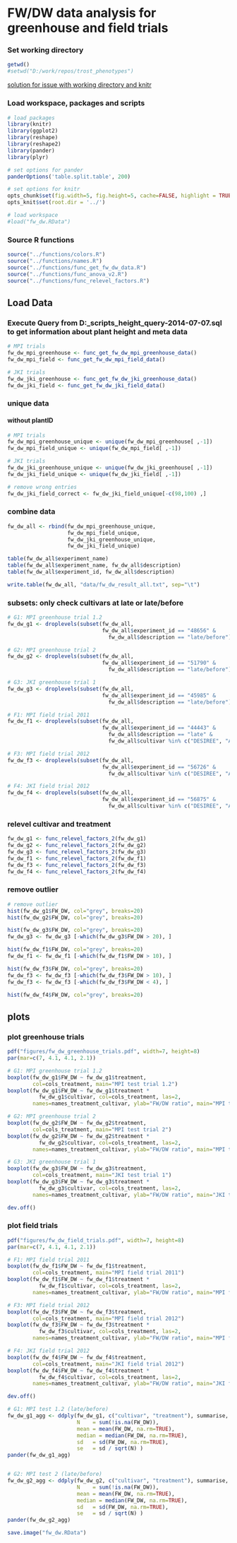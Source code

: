 FW/DW data analysis for greenhouse and field trials
========================================================

### Set working directory  
```r
getwd()
#setwd("D:/work/repos/trost_phenotypes")
```


[solution for issue with working directory and knitr](https://github.com/yihui/knitr/issues/277)

### Load workspace, packages and scripts
```r
# load packages
library(knitr)
library(ggplot2)
library(reshape)
library(reshape2)
library(pander)
library(plyr)

# set options for pander
panderOptions('table.split.table', 200)

# set options for knitr
opts_chunk$set(fig.width=5, fig.height=5, cache=FALSE, highlight = TRUE, fig.show="asis")
opts_knit$set(root.dir = '../')

# load workspace
#load("fw_dw.RData")
```


### Source R functions
```r
source("../functions/colors.R")
source("../functions/names.R")
source("../functions/func_get_fw_dw_data.R")
source("../functions/func_anova_v2.R")
source("../functions/func_relevel_factors.R")
```

## Load Data
### Execute Query from D:\work\repos\database_scripts\plant_height_query-2014-07-07.sql to get information about plant height and meta data
```r
# MPI trials
fw_dw_mpi_greenhouse <- func_get_fw_dw_mpi_greenhouse_data()
fw_dw_mpi_field <- func_get_fw_dw_mpi_field_data()

# JKI trials
fw_dw_jki_greenhouse <- func_get_fw_dw_jki_greenhouse_data()
fw_dw_jki_field <- func_get_fw_dw_jki_field_data()
```


### unique data
#### without plantID
```r
# MPI trials
fw_dw_mpi_greenhouse_unique <- unique(fw_dw_mpi_greenhouse[ ,-1])
fw_dw_mpi_field_unique <- unique(fw_dw_mpi_field[ ,-1])

# JKI trials
fw_dw_jki_greenhouse_unique <- unique(fw_dw_jki_greenhouse[ ,-1])
fw_dw_jki_field_unique <- unique(fw_dw_jki_field[ ,-1])

# remove wrong entries
fw_dw_jki_field_correct <- fw_dw_jki_field_unique[-c(98,100) ,]
```


### combine data
```r
fw_dw_all <- rbind(fw_dw_mpi_greenhouse_unique,
                   fw_dw_mpi_field_unique,
                   fw_dw_jki_greenhouse_unique,
                   fw_dw_jki_field_unique)

table(fw_dw_all$experiment_name)
table(fw_dw_all$experiment_name, fw_dw_all$description)
table(fw_dw_all$experiment_id, fw_dw_all$description)

write.table(fw_dw_all, "data/fw_dw_result_all.txt", sep="\t")
```


### subsets: only check cultivars at late or late/before
```r
# G1: MPI greenhouse trial 1.2
fw_dw_g1 <- droplevels(subset(fw_dw_all, 
                              fw_dw_all$experiment_id == "48656" & 
                                fw_dw_all$description == "late/before"))

# G2: MPI greenhouse trial 2
fw_dw_g2 <- droplevels(subset(fw_dw_all, 
                              fw_dw_all$experiment_id == "51790" & 
                                fw_dw_all$description == "late/before"))

# G3: JKI greenhouse trial 1
fw_dw_g3 <- droplevels(subset(fw_dw_all, 
                              fw_dw_all$experiment_id == "45985" & 
                                fw_dw_all$description == "late/before"))

# F1: MPI field trial 2011
fw_dw_f1 <- droplevels(subset(fw_dw_all, 
                              fw_dw_all$experiment_id == "44443" & 
                                fw_dw_all$description == "late" & 
                                fw_dw_all$cultivar %in% c("DESIREE", "ALEGRIA", "MILVA", "SATURNA")))

# F3: MPI field trial 2012
fw_dw_f3 <- droplevels(subset(fw_dw_all, 
                              fw_dw_all$experiment_id == "56726" & 
                                fw_dw_all$cultivar %in% c("DESIREE", "ALEGRIA", "MILVA", "SATURNA")))

# F4: JKI field trial 2012
fw_dw_f4 <- droplevels(subset(fw_dw_all, 
                              fw_dw_all$experiment_id == "56875" & 
                                fw_dw_all$cultivar %in% c("DESIREE", "ALEGRIA", "MILVA", "SATURNA")))
```

### relevel cultivar and treatment
```r

fw_dw_g1 <- func_relevel_factors_2(fw_dw_g1)
fw_dw_g2 <- func_relevel_factors_2(fw_dw_g2)
fw_dw_g3 <- func_relevel_factors_2(fw_dw_g3)
fw_dw_f1 <- func_relevel_factors_2(fw_dw_f1)
fw_dw_f3 <- func_relevel_factors_2(fw_dw_f3)
fw_dw_f4 <- func_relevel_factors_2(fw_dw_f4)
```


### remove outlier
```r
# remove outlier
hist(fw_dw_g1$FW_DW, col="grey", breaks=20)
hist(fw_dw_g2$FW_DW, col="grey", breaks=20)

hist(fw_dw_g3$FW_DW, col="grey", breaks=20)
fw_dw_g3 <- fw_dw_g3 [-which(fw_dw_g3$FW_DW > 20), ]

hist(fw_dw_f1$FW_DW, col="grey", breaks=20)
fw_dw_f1 <- fw_dw_f1 [-which(fw_dw_f1$FW_DW > 10), ]

hist(fw_dw_f3$FW_DW, col="grey", breaks=20)
fw_dw_f3 <- fw_dw_f3 [-which(fw_dw_f3$FW_DW > 10), ]
fw_dw_f3 <- fw_dw_f3 [-which(fw_dw_f3$FW_DW < 4), ]

hist(fw_dw_f4$FW_DW, col="grey", breaks=20)
```



## plots
### plot greenhouse trials
```r
pdf("figures/fw_dw_greenhouse_trials.pdf", width=7, height=8)
par(mar=c(7, 4.1, 4.1, 2.1))

# G1: MPI greenhouse trial 1.2
boxplot(fw_dw_g1$FW_DW ~ fw_dw_g1$treatment, 
        col=cols_treatment, main="MPI test trial 1.2")
boxplot(fw_dw_g1$FW_DW ~ fw_dw_g1$treatment * 
          fw_dw_g1$cultivar, col=cols_treatment, las=2, 
        names=names_treatment_cultivar, ylab="FW/DW ratio", main="MPI test trial 1.2")

# G2: MPI greenhouse trial 2
boxplot(fw_dw_g2$FW_DW ~ fw_dw_g2$treatment, 
        col=cols_treatment, main="MPI test trial 2")
boxplot(fw_dw_g2$FW_DW ~ fw_dw_g2$treatment * 
          fw_dw_g2$cultivar, col=cols_treatment, las=2, 
        names=names_treatment_cultivar, ylab="FW/DW ratio", main="MPI test trial 2")

# G3: JKI greenhouse trial 1
boxplot(fw_dw_g3$FW_DW ~ fw_dw_g3$treatment, 
        col=cols_treatment, main="JKI test trial 1")
boxplot(fw_dw_g3$FW_DW ~ fw_dw_g3$treatment * 
          fw_dw_g3$cultivar, col=cols_treatment, las=2, 
        names=names_treatment_cultivar, ylab="FW/DW ratio", main="JKI test trial 1")

dev.off()
```


### plot field trials
```r
pdf("figures/fw_dw_field_trials.pdf", width=7, height=8)
par(mar=c(7, 4.1, 4.1, 2.1))

# F1: MPI field trial 2011
boxplot(fw_dw_f1$FW_DW ~ fw_dw_f1$treatment, 
        col=cols_treatment, main="MPI field trial 2011")
boxplot(fw_dw_f1$FW_DW ~ fw_dw_f1$treatment * 
          fw_dw_f1$cultivar, col=cols_treatment, las=2, 
        names=names_treatment_cultivar, ylab="FW/DW ratio", main="MPI field trial 2011")

# F3: MPI field trial 2012
boxplot(fw_dw_f3$FW_DW ~ fw_dw_f3$treatment, 
        col=cols_treatment, main="MPI field trial 2012")
boxplot(fw_dw_f3$FW_DW ~ fw_dw_f3$treatment * 
          fw_dw_f3$cultivar, col=cols_treatment, las=2, 
        names=names_treatment_cultivar, ylab="FW/DW ratio", main="MPI field trial 2012")

# F4: JKI field trial 2012
boxplot(fw_dw_f4$FW_DW ~ fw_dw_f4$treatment, 
        col=cols_treatment, main="JKI field trial 2012")
boxplot(fw_dw_f4$FW_DW ~ fw_dw_f4$treatment * 
          fw_dw_f4$cultivar, col=cols_treatment, las=2, 
        names=names_treatment_cultivar, ylab="FW/DW ratio", main="JKI field trial 2012")

dev.off()
```



```r
# G1: MPI test 1.2 (late/before)
fw_dw_g1_agg <- ddply(fw_dw_g1, c("cultivar", "treatment"), summarise,
                      N    = sum(!is.na(FW_DW)),
                      mean = mean(FW_DW, na.rm=TRUE),
                      median = median(FW_DW, na.rm=TRUE),
                      sd   = sd(FW_DW, na.rm=TRUE),
                      se   = sd / sqrt(N) )
pander(fw_dw_g1_agg)


# G2: MPI test 2 (late/before)
fw_dw_g2_agg <- ddply(fw_dw_g2, c("cultivar", "treatment"), summarise,
                      N    = sum(!is.na(FW_DW)),
                      mean = mean(FW_DW, na.rm=TRUE),
                      median = median(FW_DW, na.rm=TRUE),
                      sd   = sd(FW_DW, na.rm=TRUE),
                      se   = sd / sqrt(N) )
pander(fw_dw_g2_agg)
```




```r
save.image("fw_dw.RData")
```

